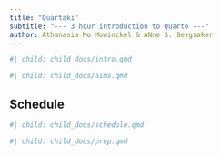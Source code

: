 ```yaml
---
title: "Quartaki"
subtitle: "--- 3 hour introduction to Quarto ---"
author: Athanasia Mo Mowinckel & ANne S. Bergsaker
---
```


```r
#| child: child_docs/intro.qmd
```

```r
#| child: child_docs/aims.qmd
```

## Schedule

```r
#| child: child_docs/schedule.qmd
```

```r
#| child: child_docs/prep.qmd
```
